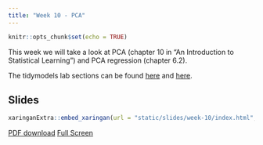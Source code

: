 ```yaml
---
title: "Week 10 - PCA"
---
```


```r
knitr::opts_chunk$set(echo = TRUE)
```

This week we will take a look at PCA (chapter 10 in "An Introduction to Statistical Learning") and PCA regression (chapter 6.2).

The tidymodels lab sections can be found [here](https://emilhvitfeldt.github.io/ISLR-tidymodels-labs/linear-model-selection-and-regularization.html#principal-components-regression) and [here](https://emilhvitfeldt.github.io/ISLR-tidymodels-labs/unsupervised-learning.html#principal-components-analysis).

## Slides

```r
xaringanExtra::embed_xaringan(url = "static/slides/week-10/index.html", ratio = "16:9")
```

[PDF download](static/slides/week-10/week-10.pdf) [Full Screen](static/slides/week-10/index.html)
